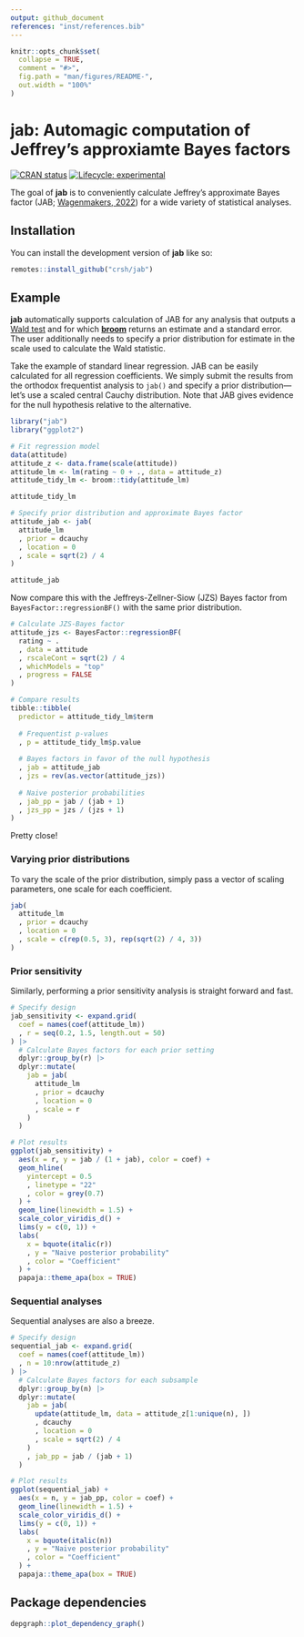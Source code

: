 ```yaml
---
output: github_document
references: "inst/references.bib"
---
```


<!-- README.md is generated from README.Rmd. Please edit that file -->

```r
knitr::opts_chunk$set(
  collapse = TRUE,
  comment = "#>",
  fig.path = "man/figures/README-",
  out.width = "100%"
)
```

# jab: Automagic computation of Jeffrey's approxiamte Bayes factors

<!-- badges: start -->
[![CRAN status](https://www.r-pkg.org/badges/version/jab)](https://CRAN.R-project.org/package=jab)
[![Lifecycle: experimental](https://img.shields.io/badge/lifecycle-experimental-orange.svg)](https://lifecycle.r-lib.org/articles/stages.html#experimental)
<!-- badges: end -->

The goal of **jab** is to conveniently calculate Jeffrey's approximate Bayes factor (JAB; [Wagenmakers, 2022](https://psyarxiv.com/egydq)) for a wide variety of statistical analyses.


## Installation

You can install the development version of **jab** like so:

``` r
remotes::install_github("crsh/jab")
```

## Example

**jab** automatically supports calculation of JAB for any analysis that outputs a [Wald test](https://en.wikipedia.org/wiki/Wald_test) and for which [**broom**](https://github.com/tidymodels/broom/) returns an estimate and a standard error.
The user additionally needs to specify a prior distribution for estimate in the scale used to calculate the Wald statistic.

Take the example of standard linear regression.
JAB can be easily calculated for all regression coefficients.
We simply submit the results from the orthodox frequentist analysis to `jab()` and specify a prior distribution---let's use a scaled central Cauchy distribution.
Note that JAB gives evidence for the null hypothesis relative to the alternative.

```r
library("jab")
library("ggplot2")

# Fit regression model
data(attitude)
attitude_z <- data.frame(scale(attitude))
attitude_lm <- lm(rating ~ 0 + ., data = attitude_z)
attitude_tidy_lm <- broom::tidy(attitude_lm)

attitude_tidy_lm

# Specify prior distribution and approximate Bayes factor
attitude_jab <- jab(
  attitude_lm
  , prior = dcauchy
  , location = 0
  , scale = sqrt(2) / 4
)

attitude_jab
```

Now compare this with the Jeffreys-Zellner-Siow (JZS) Bayes factor from `BayesFactor::regressionBF()` with the same prior distribution.

```r
# Calculate JZS-Bayes factor
attitude_jzs <- BayesFactor::regressionBF(
  rating ~ .
  , data = attitude
  , rscaleCont = sqrt(2) / 4
  , whichModels = "top"
  , progress = FALSE
)

# Compare results
tibble::tibble(
  predictor = attitude_tidy_lm$term
  
  # Frequentist p-values
  , p = attitude_tidy_lm$p.value
  
  # Bayes factors in favor of the null hypothesis
  , jab = attitude_jab
  , jzs = rev(as.vector(attitude_jzs))
  
  # Naive posterior probabilities
  , jab_pp = jab / (jab + 1)
  , jzs_pp = jzs / (jzs + 1)
)
```

Pretty close!

### Varying prior distributions

To vary the scale of the prior distribution, simply pass a vector of scaling parameters, one scale for each coefficient.

```r
jab(
  attitude_lm
  , prior = dcauchy
  , location = 0
  , scale = c(rep(0.5, 3), rep(sqrt(2) / 4, 3))
)
```

### Prior sensitivity

Similarly, performing a prior sensitivity analysis is straight forward and fast.

```r
# Specify design
jab_sensitivity <- expand.grid(
  coef = names(coef(attitude_lm))
  , r = seq(0.2, 1.5, length.out = 50)
) |>
  # Calculate Bayes factors for each prior setting
  dplyr::group_by(r) |>
  dplyr::mutate(
    jab = jab(
      attitude_lm
      , prior = dcauchy
      , location = 0
      , scale = r
    )
  )

# Plot results
ggplot(jab_sensitivity) +
  aes(x = r, y = jab / (1 + jab), color = coef) +
  geom_hline(
    yintercept = 0.5
    , linetype = "22"
    , color = grey(0.7)
  ) +
  geom_line(linewidth = 1.5) +
  scale_color_viridis_d() +
  lims(y = c(0, 1)) +
  labs(
    x = bquote(italic(r))
    , y = "Naive posterior probability"
    , color = "Coefficient"
  ) +
  papaja::theme_apa(box = TRUE)
```


### Sequential analyses

Sequential analyses are also a breeze.

```r
# Specify design
sequential_jab <- expand.grid(
  coef = names(coef(attitude_lm))
  , n = 10:nrow(attitude_z)
) |>
  # Calculate Bayes factors for each subsample
  dplyr::group_by(n) |>
  dplyr::mutate(
    jab = jab(
      update(attitude_lm, data = attitude_z[1:unique(n), ])
      , dcauchy
      , location = 0
      , scale = sqrt(2) / 4
    )
    , jab_pp = jab / (jab + 1)
  )

# Plot results
ggplot(sequential_jab) +
  aes(x = n, y = jab_pp, color = coef) +
  geom_line(linewidth = 1.5) +
  scale_color_viridis_d() +
  lims(y = c(0, 1)) +
  labs(
    x = bquote(italic(n))
    , y = "Naive posterior probability"
    , color = "Coefficient"
  ) +
  papaja::theme_apa(box = TRUE)
```


## Package dependencies

```r
depgraph::plot_dependency_graph()
```
